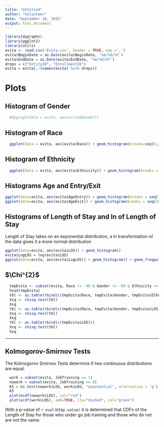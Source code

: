 ```yaml
---
title: "Untitled"
author: "Volunteer"
date: "September 18, 2015"
output: html_document
---
```


```r
library(dygraphs)
library(ggplot2)
library(utils)
evita <- read.csv('Evita.csv', header = TRUE, sep =',')
evita$BeginDate = as.Date(evita$BeginDate, '%m/%d/%Y')
evita$EndDate = as.Date(evita$EndDate, '%m/%d/%Y')
drops = c("EntityID", "EnrollmentID")
evita = evita[,!(names(evita) %in% drops)]
```

# Plots

## Histogram of Gender

```r
  #dygraph(data = evita, aes(evita$Gender))
```

## Histogram of Race

```r
  ggplot(data = evita, aes(evita$Race)) + geom_histogram(breaks=seq(0,2,by=1))
```

## Histogram of Ethnicity

```r
  ggplot(data = evita, aes(evita$Ethnicity)) + geom_histogram(breaks = seq(0, 2, by = 1)) + xlab('Gender') + ylab('Count') + labs(title='Histogram of Ethnicity')
```


## Histograms Age and Entry/Exit
```r
ggplot(data=evita, aes(evita$AgeEntry)) + geom_histogram(breaks = seq(18, max(evita$AgeEntry), by = 3)) + geom_freqpoly(col='red')
ggplot(data=evita, aes(evita$AgeExit)) + geom_histogram(breaks = seq(18, max(evita$AgeExit), by = 3)) + geom_freqpoly(col='red')
```

## Histograms of Length of Stay and ln of Length of Stay
Length of Stay takes on an exponential distribution, a ln transformation of the data gives it a more normal distribution

```r
ggplot(data=evita, aes(evita$LOS)) + geom_histogram()
evita$LogLOS = log(evita$LOS)
ggplot(data=evita, aes(evita$LogLOS)) + geom_histogram() + geom_freqpoly(col='red')
```

## $\Chi^{2}$

```r
  tmpEvita <- subset(evita, Race != -99 & Gender != -99 & Ethnicity != -99)
  head(tmpEvita)
  tbl <- as.table(rbind(c(tmpEvita$Race, tmpEvita$Gender, tmpEvita$Ethnicity, tmpEvita$LOS)))
  Xsq <- chisq.test(tbl)
  Xsq
  tbl <- as.table(rbind(c(tmpEvita$Race, tmpEvita$Gender, tmpEvita$LOS)))
  Xsq <- chisq.test(tbl)
  Xsq
  tbl <- as.table(rbind(c(tmpEvita$LOS)))
  Xsq <- chisq.test(tbl)
  Xsq
```

****

## Kolmogorov-Smirnov Tests

The Kolmogorov Smirnov Tests determine if two continuous distributions are equal.

```r
  work = subset(evita, JobTraining == 1)
  nowork = subset(evita, JobTraining == 0)
  KS = ks.test(nowork$LOS, work$LOS, "exponential", alternative = 'g')
  KS
  plot(ecdf(nowork$LOS), col="red")
  plot(ecdf(work$LOS), add=TRUE, lty="dashed", col="green")
```

With a p-value of `r eval(KS$p.value)` it is determined that CDFs of the Length of Stay for those who under go job training and those who do not are not the same.